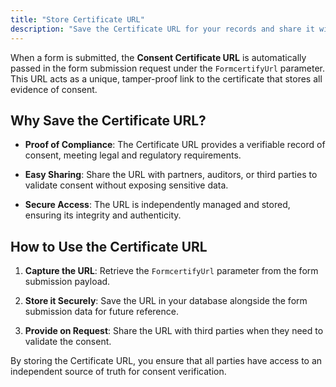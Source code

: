 ```yaml
---
title: "Store Certificate URL"
description: "Save the Certificate URL for your records and share it with partners to provide proof of consent."
---
```


When a form is submitted, the **Consent Certificate URL** is automatically passed in the form submission request under the `FormcertifyUrl` parameter. This URL acts as a unique, tamper-proof link to the certificate that stores all evidence of consent.

## Why Save the Certificate URL?

* **Proof of Compliance**: The Certificate URL provides a verifiable record of consent, meeting legal and regulatory requirements.

* **Easy Sharing**: Share the URL with partners, auditors, or third parties to validate consent without exposing sensitive data.

* **Secure Access**: The URL is independently managed and stored, ensuring its integrity and authenticity.

## How to Use the Certificate URL

1. **Capture the URL**: Retrieve the `FormcertifyUrl` parameter from the form submission payload.

2. **Store it Securely**: Save the URL in your database alongside the form submission data for future reference.

3. **Provide on Request**: Share the URL with third parties when they need to validate the consent.

By storing the Certificate URL, you ensure that all parties have access to an independent source of truth for consent verification.